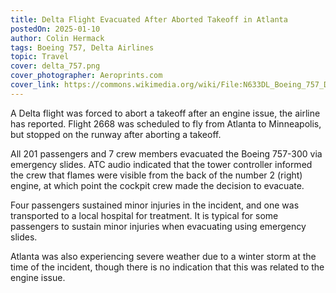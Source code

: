 ```yaml
---
title: Delta Flight Evacuated After Aborted Takeoff in Atlanta
postedOn: 2025-01-10
author: Colin Hermack
tags: Boeing 757, Delta Airlines
topic: Travel
cover: delta_757.png
cover_photographer: Aeroprints.com
cover_link: https://commons.wikimedia.org/wiki/File:N633DL_Boeing_757_Delta_(9065390567).jpg
---
```


A Delta flight was forced to abort a takeoff after an engine issue, the airline has reported. Flight 2668 was scheduled
to fly from Atlanta to Minneapolis, but stopped on the runway after aborting a takeoff. 

All 201 passengers and 7 crew members evacuated the Boeing 757-300 via emergency slides. ATC audio indicated that the tower
controller informed the crew that flames were visible from the back of the number 2 (right) engine, at which point
the cockpit crew made the decision to evacuate.

Four passengers sustained minor injuries in the incident, and one was transported to a local hospital for treatment. It
is typical for some passengers to sustain minor injuries when evacuating using emergency slides.

Atlanta was also experiencing severe weather due to a winter storm at the time of the incident,
though there is no indication that this was related to the engine issue.